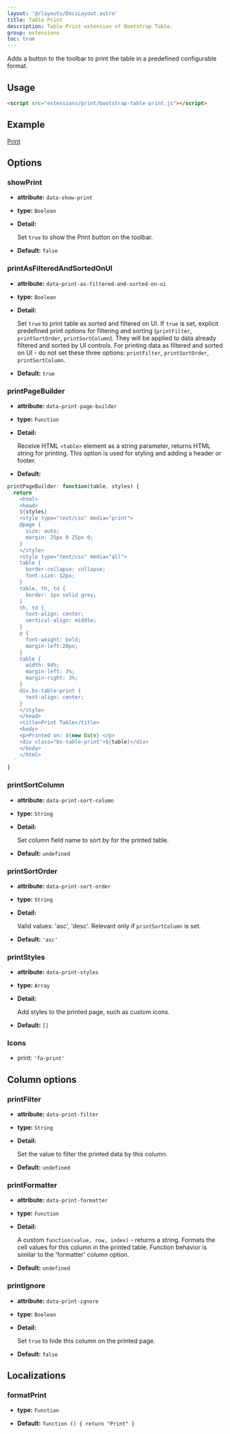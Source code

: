 ```yaml
---
layout: '@/layouts/DocsLayout.astro'
title: Table Print
description: Table Print extension of Bootstrap Table.
group: extensions
toc: true
---
```


Adds a button to the toolbar to print the table in a predefined configurable format.

## Usage

```html
<script src="extensions/print/bootstrap-table-print.js"></script>
```

## Example

[Print](https://examples.bootstrap-table.com/#extensions/print.html)

## Options

### showPrint

- **attribute:** `data-show-print`

- **type:** `Boolean`

- **Detail:**

  Set `true` to show the Print button on the toolbar.

- **Default:** `false`

### printAsFilteredAndSortedOnUI

- **attribute:** `data-print-as-filtered-and-sorted-on-ui`

- **type:** `Boolean`

- **Detail:**

  Set `true` to print table as sorted and filtered on UI. If `true` is set, explicit predefined print options for filtering and sorting (`printFilter`, `printSortOrder`, `printSortColumn`). They will be applied to data already filtered and sorted by UI controls. For printing data as filtered and sorted on UI - do not set these three options: `printFilter`, `printSortOrder`, `printSortColumn`.

- **Default:** `true`

### printPageBuilder

- **attribute:** `data-print-page-builder`

- **type:** `Function`

- **Detail:**

  Receive HTML `<table>` element as a string parameter, returns HTML string for printing. This option is used for styling and adding a header or footer.

- **Default:**
```javascript
printPageBuilder: function(table, styles) {
  return `
    <html>
    <head>
    ${styles}
    <style type="text/css" media="print">
    @page {
      size: auto;
      margin: 25px 0 25px 0;
    }
    </style>
    <style type="text/css" media="all">
    table {
      border-collapse: collapse;
      font-size: 12px;
    }
    table, th, td {
      border: 1px solid grey;
    }
    th, td {
      text-align: center;
      vertical-align: middle;
    }
    p {
      font-weight: bold;
      margin-left:20px;
    }
    table {
      width: 94%;
      margin-left: 3%;
      margin-right: 3%;
    }
    div.bs-table-print {
      text-align: center;
    }
    </style>
    </head>
    <title>Print Table</title>
    <body>
    <p>Printed on: ${new Date} </p>
    <div class="bs-table-print">${table}</div>
    </body>
    </html>
  `
}
```

### printSortColumn

- **attribute:** `data-print-sort-column`

- **type:** `String`

- **Detail:**

  Set column field name to sort by for the printed table.

- **Default:** `undefined`

### printSortOrder

- **attribute:** `data-print-sort-order`

- **type:** `String`

- **Detail:**

  Valid values: 'asc', 'desc'. Relevant only if `printSortColumn` is set.

- **Default:** `'asc'`

### printStyles

- **attribute:** `data-print-styles`

- **type:** `Array`

- **Detail:**

  Add styles to the printed page, such as custom icons.

- **Default:** `[]`

### Icons

* print: `'fa-print'`

## Column options

### printFilter

- **attribute:** `data-print-filter`

- **type:** `String`

- **Detail:**

  Set the value to filter the printed data by this column.

- **Default:** `undefined`

### printFormatter

- **attribute:** `data-print-formatter`

- **type:** `Function`

- **Detail:**

  A custom `function(value, row, index)` - returns a string. Formats the cell values for this column in the printed table. Function behavior is similar to the 'formatter' column option.

- **Default:** `undefined`

### printIgnore

- **attribute:** `data-print-ignore`

- **type:** `Boolean`

- **Detail:**

  Set `true` to hide this column on the printed page.

- **Default:** `false`

## Localizations

### formatPrint

- **type:** `Function`

- **Default:** `function () { return "Print" }`
